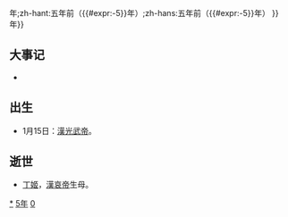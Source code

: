 {{noteTA
|1=zh:{{#expr:{{CURRENTYEAR}}-5}}年;zh-hant:五年前（{{#expr:{{CURRENTYEAR}}-5}}年）;zh-hans:五年前（{{#expr:{{CURRENTYEAR}}-5}}年）
}}
{{not|{{#expr:{{CURRENTYEAR}}-5}}年}}
{{yearTOC|-5|西汉'''[[建平_(汉哀帝)|建平]]二年'''，'''[[太初元将|太初元将]]元年'''}}

== 大事记 ==
*
== 出生 ==
*1月15日：[[漢光武帝|漢光武帝]]。

== 逝世 ==
{{Wikisource year mention}}
*[[丁姬|丁姬]]，[[漢哀帝|漢哀帝]]生母。

[[Category:前5年|*]]
[[Category:前0年代|5年]]
[[Category:前1世纪各年|0]]